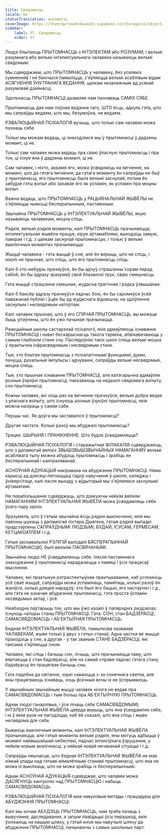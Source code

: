```yaml
---
title: Свядомасць
locale: be
statusTranslation: automatic
coverImage: https://lhvmrqwrcowdvduuaukz.supabase.co/storage/v1/object/public/strapi-uploads/small_cover-educacion-fundamental.webp-2d51a7828a2b1309555be27f7e2a61a0.webp
sidebar:
    label: 37. Свядомасць
    order: 37
---
```

Людзі блытаюць ПРЫТОМНАСЦЬ з ІНТЭЛЕКТАМ або РОЗУМАМ, і вельмі разумнага або вельмі інтэлектуальнага чалавека называюць вельмі свядомым.

Мы сцвярджаем, што ПРЫТОМНАСЦЬ у чалавеку, без усялякіх сумненняў і не баючыся памыліцца, з'яўляецца вельмі асаблівым відам АСЯГНЕННЯ ЎНУТРАНАГА ВЕДАННЯ, цалкам незалежным ад усякай разумовай дзейнасці.

Здольнасць ПРЫТОМНАСЦІ дазваляе нам пазнаваць САМІХ СЯБЕ.

Прытомнасць дае нам поўнае веданне таго, ШТО ёсць, адкуль гэта, што мы сапраўды ведаем, што мы, безумоўна, не ведаем.

РЭВАЛЮЦЫЙНАЯ ПСІХАЛОГІЯ вучыць, што толькі сам чалавек можа пазнаць сябе.

Толькі мы можам ведаць, ці знаходзімся мы ў прытомнасці ў дадзены момант, ці не.

Толькі сам чалавек можа ведаць пра сваю ўласную прытомнасць і пра тое, ці існуе яна ў дадзены момант, ці не.

Сам чалавек, і ніхто, акрамя яго, можа ўсвядоміць на імгненне, на момант, што да гэтага імгнення, да гэтага моманту ён сапраўды не быў у прытомнасці, яго прытомнасць была вельмі заснулай, потым ён забудзе гэты вопыт або захавае яго як успамін, як успамін пра моцны вопыт.

Важна ведаць, што ПРЫТОМНАСЦЬ у РАЦЫЯНАЛЬНАЙ ЖЫВЁЛЫ не з'яўляецца чымсьці бесперапынным, пастаянным.

Звычайна ПРЫТОМНАСЦЬ у ІНТЭЛЕКТУАЛЬНАЙ ЖЫВЁЛЫ, якую называюць чалавекам, моцна спіць.

Рэдкія, вельмі рэдкія моманты, калі ПРЫТОМНАСЦЬ прачынаецца; інтэлектуальная жывёла працуе, кіруе аўтамабілямі, выходзіць замуж, памірае і г.д. з цалкам заснулай прытомнасцю, і толькі ў вельмі выключных момантах прачынаецца:

Жыццё чалавека - гэта жыццё ў сне, але ён верыць, што не спіць, і ніколі не прызнае, што спіць, што яго прытомнасць спіць.

Калі б хто-небудзь прачнуўся, ён бы адчуў страшэнны сорам перад сабой, ён бы адразу зразумеў свой блазанскі трук, сваю смешнасць.

Гэта жыццё страшэнна смешнае, жудасна трагічнае і рэдка ўзвышанае.

Калі б баксёр адразу прачнуўся падчас бою, ён бы саромеўся ўсёй паважанай публікі і ўцёк бы ад жудаснага відовішча, на здзіўленне заснулым і несвядомым натоўпам.

Калі чалавек прызнае, што ў яго СПЯЧАЯ ПРЫТОМНАСЦЬ, вы можаце быць упэўнены, што ён ужо пачынае прачынацца.

Рэакцыйныя школы састарэлай псіхалогіі, якія адмаўляюць існаванне ПРЫТОМНАСЦІ і нават бескарыснасць такога тэрміна, абвінавачваюць у самым глыбокім стане сну. Паслядоўнікі такіх школ спяць вельмі моцна ў практычна інфрасвядомым і несвядомым стане.

Тыя, хто блытае прытомнасць з псіхалагічнымі функцыямі; думкі, пачуцці, рухальныя імпульсы і адчуванні, сапраўды вельмі несвядомыя, моцна спяць.

Тыя, хто прызнае існаванне ПРЫТОМНАСЦІ, але катэгарычна адмаўляе розныя ўзроўні прытомнасці, паказваюць на недахоп свядомага вопыту, сон прытомнасці.

Кожны чалавек, які хоць раз на імгненне прачнуўся, вельмі добра ведае з уласнага вопыту, што існуюць розныя ўзроўні прытомнасці, якія можна назіраць у самім сабе.

Першы час. Як доўга мы заставаліся ў прытомнасці?

Другая частата. Колькі разоў мы абуджалі прытомнасць?

Трэцяе. ШЫРЫНЯ І ПРАНІКНЕННЕ. Што будзе ўсведамляцца?

РЭВАЛЮЦЫЙНАЯ ПСІХАЛОГІЯ і старажытная ФІЛАКАЛІЯ сцвярджаюць, што з дапамогай вялікіх ЗВЫШЗВЫШЗВЫЧАЙНЫХ НАМАГАННЯЎ вельмі асаблівага тыпу можна абудзіць прытомнасць і зрабіць яе бесперапыннай і кантраляванай.

АСНОЎНАЯ АДУКАЦЫЯ накіравана на абуджэнне ПРЫТОМНАСЦІ. Няма карысці ад дзесяці-пятнаццаці гадоў навучання ў школе, каледжы і ўніверсітэце, калі пасля выхаду з аўдыторый мы з'яўляемся заснулымі аўтаматамі.

Не перабольшанне сцвярджаць, што дзякуючы нейкім вялікім НАМАГАННЯМ ІНТЭЛЕКТУАЛЬНАЯ ЖЫВЁЛА можа ўсведамляць сябе ўсяго пару хвілін.

Зразумела, што ў гэтым звычайна ёсць рэдкія выключэнні, якія мы павінны шукаць з дапамогай ліхтара Дыягена, гэтыя рэдкія выпадкі прадстаўлены САПРАЎДНЫМІ ЛЮДЗЬМІ, БУДАЙ, ІСУСАМ, ГЕРМЕСАМ, КЕТЦАКОАТЛЕМ і г.д.

Гэтыя заснавальнікі РЭЛІГІЙ валодалі БЯСПЕРАПЫННАЙ ПРЫТОМНАСЦЮ, былі вялікімі ПАСВЯЧАНЫМІ.

Звычайна людзі НЕ ўсведамляюць сябе. Ілюзія пастаяннага знаходжання ў прытомнасці нараджаецца з памяці і ўсіх працэсаў мыслення.

Чалавек, які практыкуе рэтраспектыўнае практыкаванне, каб успомніць усё сваё жыццё, сапраўды можа ўспамінаць, памятаць, колькі разоў ён жаніўся, колькі дзяцей нарадзіў, хто былі яго бацькі, яго настаўнікі і г.д., але гэта не азначае абуджэнне прытомнасці, гэта проста ўспамін несвядомых актаў, і ўсё.

Неабходна паўтарыць тое, што мы ўжо казалі ў папярэдніх раздзелах. Існуюць чатыры станы ПРЫТОМНАСЦІ. Гэта: СОН, стан БАДЗЁРАСЦІ, САМАСВЯДОМАСЦЬ і АБ'ЕКТЫЎНАЯ ПРЫТОМНАСЦЬ.

Бедная ІНТЭЛЕКТУАЛЬНАЯ ЖЫВЁЛА, памылкова названая ЧАЛАВЕКАМ, жыве толькі ў двух з гэтых станаў. Адна частка яе жыцця праходзіць у сне, а другая - у так званым СТАНЕ БАДЗЁРАСЦІ, які таксама з'яўляецца сном.

Чалавек, які спіць і бачыць сон, лічыць, што прачынаецца таму, што вяртаецца ў стан бадзёрасці, але на самай справе падчас гэтага стану бадзёрасці ён працягвае бачыць сны.

Гэта падобна да світання, зоркі хаваюцца з-за сонечнага святла, але яны працягваюць існаваць, хоць фізічныя вочы іх не ўспрымаюць.

У звычайным звычайным жыцці чалавек нічога не ведае пра САМАСВЯДОМАСЦЬ і тым больш пра АБ'ЕКТЫЎНУЮ ПРЫТОМНАСЦЬ.

Аднак людзі ганарлівыя, і ўсе лічаць сябе САМАСВЯДОМЫМІ; ІНТЭЛЕКТУАЛЬНАЯ ЖЫВЁЛА цвёрда верыць, што яна ўсведамляе сябе, і ні ў якім разе не пагодзіцца, каб ёй сказалі, што яна спіць і жыве несвядома для сябе.

Бываюць выключныя моманты, калі ІНТЭЛЕКТУАЛЬНАЯ ЖЫВЁЛА прачынаецца, але гэтыя моманты вельмі рэдкія, яны могуць адбыцца ў момант найвышэйшай небяспекі, падчас інтэнсіўнага ўзрушэння, у нейкім новым акалічнасці, у нейкай новай нечаканай сітуацыі і г.д.

Сапраўды няшчасце, што бедная ІНТЭЛЕКТУАЛЬНАЯ ЖЫВЁЛА не мае ніякай улады над гэтымі мімалётнымі станамі прытомнасці, што яна не можа іх выклікаць, што не можа зрабіць іх бесперапыннымі.

Аднак АСНОЎНАЯ АДУКАЦЫЯ сцвярджае, што чалавек можа ДАСЯГНУЦЬ кантролю над ПРЫТОМНАСЦЮ і набыць САМАСВЯДОМАСЦЬ.

РЭВАЛЮЦЫЙНАЯ ПСІХАЛОГІЯ мае навуковыя метады і працэдуры для АБУДЖЭННЯ ПРЫТОМНАСЦІ.

Калі мы хочам АБУДЗІЦЬ ПРЫТОМНАСЦЬ, нам трэба пачаць з вывучэння, даследавання, а затым ліквідацыі ўсіх перашкод, якія ўзнікаюць на нашым шляху, у гэтай кнізе мы навучылі шляху да абуджэння ПРЫТОМНАСЦІ, пачынаючы з самых школьных парт.

